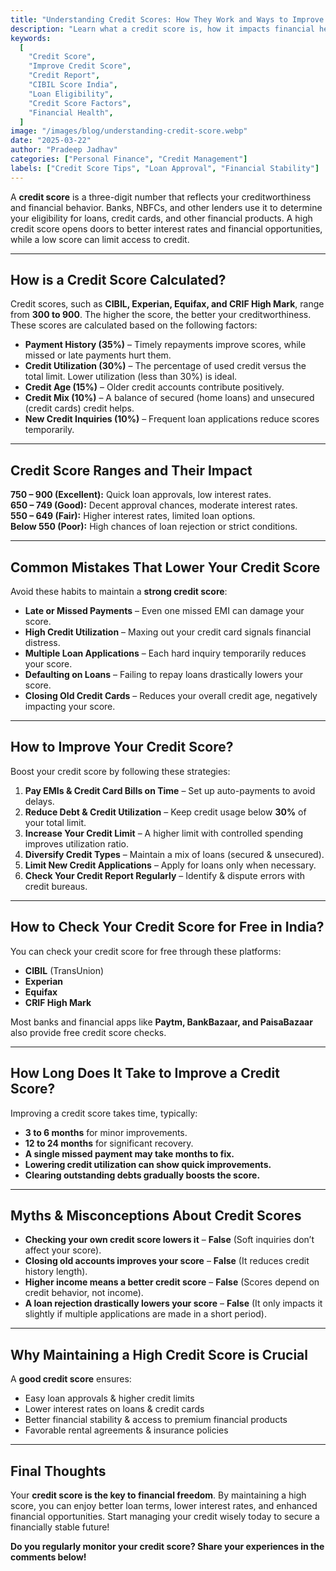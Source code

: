 ---
title: "Understanding Credit Scores: How They Work and Ways to Improve Yours"
description: "Learn what a credit score is, how it impacts financial health, and effective ways to improve it. Discover the key factors affecting your score, common mistakes to avoid, and strategies for maintaining a high credit rating."
keywords:
  [
    "Credit Score",
    "Improve Credit Score",
    "Credit Report",
    "CIBIL Score India",
    "Loan Eligibility",
    "Credit Score Factors",
    "Financial Health",
  ]
image: "/images/blog/understanding-credit-score.webp"
date: "2025-03-22"
author: "Pradeep Jadhav"
categories: ["Personal Finance", "Credit Management"]
labels: ["Credit Score Tips", "Loan Approval", "Financial Stability"]
---

A **credit score** is a three-digit number that reflects your creditworthiness and financial behavior. Banks, NBFCs, and other lenders use it to determine your eligibility for loans, credit cards, and other financial products. A high credit score opens doors to better interest rates and financial opportunities, while a low score can limit access to credit.

---

## **How is a Credit Score Calculated?**

Credit scores, such as **CIBIL, Experian, Equifax, and CRIF High Mark**, range from **300 to 900**. The higher the score, the better your creditworthiness. These scores are calculated based on the following factors:

- **Payment History (35%)** – Timely repayments improve scores, while missed or late payments hurt them.
- **Credit Utilization (30%)** – The percentage of used credit versus the total limit. Lower utilization (less than 30%) is ideal.
- **Credit Age (15%)** – Older credit accounts contribute positively.
- **Credit Mix (10%)** – A balance of secured (home loans) and unsecured (credit cards) credit helps.
- **New Credit Inquiries (10%)** – Frequent loan applications reduce scores temporarily.

---

## **Credit Score Ranges and Their Impact**

**750 – 900 (Excellent):** Quick loan approvals, low interest rates.  
**650 – 749 (Good):** Decent approval chances, moderate interest rates.  
**550 – 649 (Fair):** Higher interest rates, limited loan options.  
**Below 550 (Poor):** High chances of loan rejection or strict conditions.

---

## **Common Mistakes That Lower Your Credit Score**

Avoid these habits to maintain a **strong credit score**:

- **Late or Missed Payments** – Even one missed EMI can damage your score.
- **High Credit Utilization** – Maxing out your credit card signals financial distress.
- **Multiple Loan Applications** – Each hard inquiry temporarily reduces your score.
- **Defaulting on Loans** – Failing to repay loans drastically lowers your score.
- **Closing Old Credit Cards** – Reduces your overall credit age, negatively impacting your score.

---

<Ad />

## **How to Improve Your Credit Score?**

Boost your credit score by following these strategies:

1. **Pay EMIs & Credit Card Bills on Time** – Set up auto-payments to avoid delays.
2. **Reduce Debt & Credit Utilization** – Keep credit usage below **30%** of your total limit.
3. **Increase Your Credit Limit** – A higher limit with controlled spending improves utilization ratio.
4. **Diversify Credit Types** – Maintain a mix of loans (secured & unsecured).
5. **Limit New Credit Applications** – Apply for loans only when necessary.
6. **Check Your Credit Report Regularly** – Identify & dispute errors with credit bureaus.

---

## **How to Check Your Credit Score for Free in India?**

You can check your credit score for free through these platforms:

- **CIBIL** (TransUnion)
- **Experian**
- **Equifax**
- **CRIF High Mark**

Most banks and financial apps like **Paytm, BankBazaar, and PaisaBazaar** also provide free credit score checks.

---

## **How Long Does It Take to Improve a Credit Score?**

Improving a credit score takes time, typically:

- **3 to 6 months** for minor improvements.
- **12 to 24 months** for significant recovery.
- **A single missed payment may take months to fix.**
- **Lowering credit utilization can show quick improvements.**
- **Clearing outstanding debts gradually boosts the score.**

---

<Ad />

## **Myths & Misconceptions About Credit Scores**

- **Checking your own credit score lowers it** – **False** (Soft inquiries don’t affect your score).
- **Closing old accounts improves your score** – **False** (It reduces credit history length).
- **Higher income means a better credit score** – **False** (Scores depend on credit behavior, not income).
- **A loan rejection drastically lowers your score** – **False** (It only impacts it slightly if multiple applications are made in a short period).

---

## **Why Maintaining a High Credit Score is Crucial**

A **good credit score** ensures:

- Easy loan approvals & higher credit limits
- Lower interest rates on loans & credit cards
- Better financial stability & access to premium financial products
- Favorable rental agreements & insurance policies

---

## **Final Thoughts**

Your **credit score is the key to financial freedom**. By maintaining a high score, you can enjoy better loan terms, lower interest rates, and enhanced financial opportunities. Start managing your credit wisely today to secure a financially stable future!

**Do you regularly monitor your credit score? Share your experiences in the comments below!**
